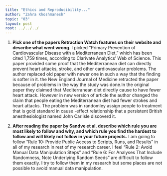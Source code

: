 ```yaml
---
title: "Ethics and Reproducibility..."
author: "Zahra Khoshmanesh"
topic: "03"
layout: post
root: ../../../
---
```


1. **Pick one of the papers Retraction Watch features on their website and describe what went wrong**. 
I picked “Primary Prevention of Cardiovascular Disease with a Mediterranean Diet,” which has been cited 1,759 times, according to
Clarivate Analytics’ Web of Science. This paper provided some proof that the Mediterranean diet can directly prevent heart attacks,
stroke, and other cardiovascular problems. The author replaced old paper with newer one in such a way that the finding is softer in it.
the New England Journal of Medicine retracted the paper because of problems in the way the study was done.In the original paper they
claimed that Mediterranean diet directly cause to have fewer heart attack. However in new version of article the author changed the claim
that people eating the Mediterranean diet had fewer strokes and heart attacks.
The problem was in randomley assign people to treatment that is gold standard in cause -effect relationship that a persistent British
anesthesiologist named John Carlisle discoverd it.



2. **After reading the paper by Sandve et al. describe which rule you are most likely to follow and why, and which rule you find the hardest to follow and will likely not follow in your future projects.**
I am going to follow "Rule 10: Provide Public Access to Scripts, Runs, and Results" in all of my research in rest of my research career.
I feel "Rule 2: Avoid Manual Data Manipulation Steps" and "Rule 6: For Analyses That Include Randomness, Note Underlying Random Seeds"
are difficult to follow them exactly. I try to follow them in my research but some places are not possible to avoid manual data manipulation.


